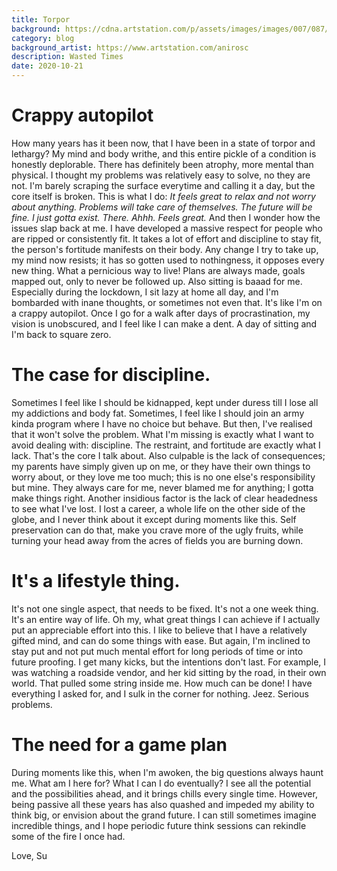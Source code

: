 ```yaml
---
title: Torpor
background: https://cdna.artstation.com/p/assets/images/images/007/087/554/large/ani-roschier-the-infinite-blue-night.jpg
category: blog
background_artist: https://www.artstation.com/anirosc
description: Wasted Times
date: 2020-10-21
---
```


# Crappy autopilot

How many years has it been now, that I have been in a state of torpor and lethargy?
My mind and body writhe, and this entire pickle of a condition is honestly deplorable.
There has definitely been atrophy, more mental than physical. I thought my problems was relatively easy to solve, no they are not.
I'm barely scraping the surface everytime and calling it a day, but the core itself is broken.
This is what I do:
_It feels great to relax and not worry about anything. Problems will take care of themselves. The future will be fine. I just gotta exist. There. Ahhh. Feels great._
And then I wonder how the issues slap back at me.
I have developed a massive respect for people who are ripped or consistently fit. It takes a lot of effort and discipline to stay fit, the person's fortitude manifests on their body.
Any change I try to take up, my mind now resists; it has so gotten used to nothingness, it opposes every new thing. What a pernicious way to live!
Plans are always made, goals mapped out, only to never be followed up.
Also sitting is baaad for me.
Especially during the lockdown, I sit lazy at home all day, and I'm bombarded with inane thoughts, or sometimes not even that. It's like I'm on a crappy autopilot. Once I go for a walk after days of procrastination, my vision is unobscured, and I feel like I can make a dent.
A day of sitting and I'm back to square zero.

# The case for discipline.

Sometimes I feel like I should be kidnapped, kept under duress till I lose all my addictions and body fat.
Sometimes, I feel like I should join an army kinda program where I have no choice but behave.
But then, I've realised that it won't solve the problem. What I'm missing is exactly what I want to avoid dealing with: discipline.
The restraint, and fortitude are exactly what I lack. That's the core I talk about.
Also culpable is the lack of consequences; my parents have simply given up on me, or they have their own things to worry about, or they love me too much; this is no one else's responsibility but mine. They always care for me, never blamed me for anything; I gotta make things right.
Another insidious factor is the lack of clear headedness to see what I've lost. I lost a career, a whole life on the other side of the globe, and I never think about it except during moments like this. Self preservation can do that, make you crave more of the ugly fruits, while turning your head away from the acres of fields you are burning down.

# It's a lifestyle thing.

It's not one single aspect, that needs to be fixed.
It's not a one week thing.
It's an entire way of life.
Oh my, what great things I can achieve if I actually put an appreciable effort into this.
I like to believe that I have a relatively gifted mind, and can do some things with ease. But again, I'm inclined to stay put and not put much mental effort for long periods of time or into future proofing.
I get many kicks, but the intentions don't last. For example, I was watching a roadside vendor, and her kid sitting by the road, in their own world. That pulled some string inside me. How much can be done! I have everything I asked for, and I sulk in the corner for nothing.
Jeez. Serious problems.

# The need for a game plan

During moments like this, when I'm awoken, the big questions always haunt me.
What am I here for? What I can I do eventually?
I see all the potential and the possibilities ahead, and it brings chills every single time.
However, being passive all these years has also quashed and impeded my ability to think big, or envision about the grand future.
I can still sometimes imagine incredible things, and I hope periodic future think sessions can rekindle some of the fire I once had.

Love,
Su
